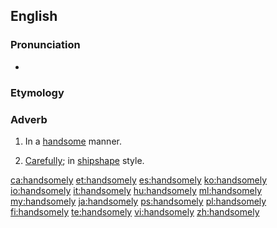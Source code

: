 ==English==

===Pronunciation===
* {{audio|en-us-handsomely.ogg|Audio (US)|lang=en}}

===Etymology===
{{suffix|en|handsome|ly}}

===Adverb===
{{en-adv}}

# In a [[handsome]] manner.
# {{lb|en|nautical}} [[carefully|Carefully]]; in [[shipshape]] style.

[[ca:handsomely]]
[[et:handsomely]]
[[es:handsomely]]
[[ko:handsomely]]
[[io:handsomely]]
[[it:handsomely]]
[[hu:handsomely]]
[[ml:handsomely]]
[[my:handsomely]]
[[ja:handsomely]]
[[ps:handsomely]]
[[pl:handsomely]]
[[fi:handsomely]]
[[te:handsomely]]
[[vi:handsomely]]
[[zh:handsomely]]